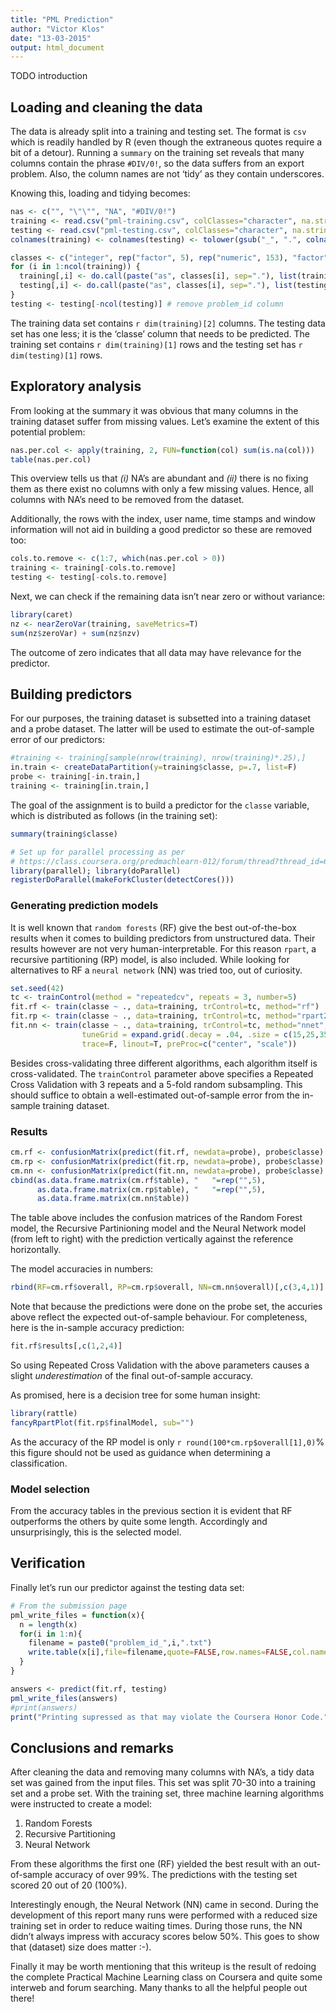 ```yaml
---
title: "PML Prediction"
author: "Victor Klos"
date: "13-03-2015"
output: html_document
---
```


TODO introduction 


## Loading and cleaning the data

The data is already split into a training and testing set. The format is `csv` which is readily handled by R (even though the extraneous quotes require a bit of a detour). Running a `summary` on the training set reveals that many columns contain the phrase `#DIV/0!`, so the data suffers from an export problem. Also, the column names are not 'tidy' as they contain underscores.

Knowing this, loading and tidying becomes:

```r
nas <- c("", "\"\"", "NA", "#DIV/0!")
training <- read.csv("pml-training.csv", colClasses="character", na.strings=nas)
testing <- read.csv("pml-testing.csv", colClasses="character", na.strings=nas)
colnames(training) <- colnames(testing) <- tolower(gsub("_", ".", colnames(training)))

classes <- c("integer", rep("factor", 5), rep("numeric", 153), "factor")
for (i in 1:ncol(training)) {
  training[,i] <- do.call(paste("as", classes[i], sep="."), list(training[,i]))
  testing[,i] <- do.call(paste("as", classes[i], sep="."), list(testing[,i]))
}
testing <- testing[-ncol(testing)] # remove problem_id column
```

The training data set contains `r dim(training)[2]` columns. The testing data set has one less; it is the 'classe' column that needs to be predicted. The training set contains `r dim(training)[1]` rows and the testing set has `r dim(testing)[1]` rows.


## Exploratory analysis

From looking at the summary it was obvious that many columns in the training dataset suffer from missing values. Let's examine the extent of this potential problem:

```r
nas.per.col <- apply(training, 2, FUN=function(col) sum(is.na(col)))
table(nas.per.col)
```

This overview tells us that _(i)_ NA's are abundant and _(ii)_ there is no fixing them as there exist no columns with only a few missing values. Hence, all columns with NA's need to be removed from the dataset.

Additionally, the rows with the index, user name, time stamps and window information will not aid in building a good predictor so these are removed too:

```r
cols.to.remove <- c(1:7, which(nas.per.col > 0))
training <- training[-cols.to.remove]
testing <- testing[-cols.to.remove]
```

Next, we can check if the remaining data isn't near zero or without variance:

```r
library(caret)
nz <- nearZeroVar(training, saveMetrics=T)
sum(nz$zeroVar) + sum(nz$nzv)
```

The outcome of zero indicates that all data may have relevance for the predictor.


## Building predictors

For our purposes, the training dataset is subsetted into a training dataset and a probe dataset. The latter will be used to estimate the out-of-sample error of our predictors:

```r
#training <- training[sample(nrow(training), nrow(training)*.25),]
in.train <- createDataPartition(y=training$classe, p=.7, list=F)
probe <- training[-in.train,]
training <- training[in.train,]
```

The goal of the assignment is to build a predictor for the `classe` variable, which is distributed as follows (in the training set):

```r
summary(training$classe)
```

```r
# Set up for parallel processing as per
# https://class.coursera.org/predmachlearn-012/forum/thread?thread_id=61
library(parallel); library(doParallel)
registerDoParallel(makeForkCluster(detectCores()))
```

### Generating prediction models

It is well known that `random forests` (RF) give the best out-of-the-box results when it comes to building predictors from unstructured data. Their results however are not very human-interpretable. For this reason `rpart`, a recursive partitioning (RP) model, is also included. While looking for alternatives to RF a `neural network` (NN) was tried too, out of curiosity.

```r
set.seed(42)
tc <- trainControl(method = "repeatedcv", repeats = 3, number=5)
fit.rf <- train(classe ~ ., data=training, trControl=tc, method="rf")
fit.rp <- train(classe ~ ., data=training, trControl=tc, method="rpart2")
fit.nn <- train(classe ~ ., data=training, trControl=tc, method="nnet", maxit = 1000,
                tuneGrid = expand.grid(.decay = .04, .size = c(15,25,35)),
                trace=F, linout=T, preProc=c("center", "scale"))
```

Besides cross-validating three different algorithms, each algorithm itself is cross-validated. The `trainControl` parameter above specifies a Repeated Cross Validation with 3 repeats and a 5-fold random subsampling. This should suffice to obtain a well-estimated out-of-sample error from the in-sample training dataset.

### Results

```r
cm.rf <- confusionMatrix(predict(fit.rf, newdata=probe), probe$classe)
cm.rp <- confusionMatrix(predict(fit.rp, newdata=probe), probe$classe)
cm.nn <- confusionMatrix(predict(fit.nn, newdata=probe), probe$classe)
cbind(as.data.frame.matrix(cm.rf$table), "   "=rep("",5),
      as.data.frame.matrix(cm.rp$table), "   "=rep("",5),
      as.data.frame.matrix(cm.nn$table))
```

The table above includes the confusion matrices of the Random Forest model, the Recursive Partinioning model and the Neural Network model (from left to right) with the prediction vertically against the reference horizontally.

The model accuracies in numbers:

```r
rbind(RF=cm.rf$overall, RP=cm.rp$overall, NN=cm.nn$overall)[,c(3,4,1)]
```

Note that because the predictions were done on the probe set, the accuries above reflect the expected out-of-sample behaviour. For completeness, here is the in-sample accuracy prediction:

```r
fit.rf$results[,c(1,2,4)]
```

So using Repeated Cross Validation with the above parameters causes a slight _underestimation_ of the final out-of-sample accuracy.

As promised, here is a decision tree for some human insight:

```r
library(rattle)
fancyRpartPlot(fit.rp$finalModel, sub="")
```

As the accuracy of the RP model is only `r round(100*cm.rp$overall[1],0)`% this figure should not be used as guidance when determining a classification.


### Model selection

From the accuracy tables in the previous section it is evident that RF outperforms the others by quite some length. Accordingly and unsurprisingly, this is the selected model.

## Verification

Finally let's run our predictor against the testing data set:

```r
# From the submission page
pml_write_files = function(x){
  n = length(x)
  for(i in 1:n){
    filename = paste0("problem_id_",i,".txt")
    write.table(x[i],file=filename,quote=FALSE,row.names=FALSE,col.names=FALSE)
  }
}
```

```r
answers <- predict(fit.rf, testing)
pml_write_files(answers)
#print(answers)
print("Printing supressed as that may violate the Coursera Honor Code.")
```


## Conclusions and remarks

After cleaning the data and removing many columns with NA's, a tidy data set was gained from the input files. This set was split 70-30 into a training set and a probe set. With the training set, three machine learning algorithms were instructed to create a model:

1. Random Forests
2. Recursive Partitioning
3. Neural Network

From these algorithms the first one (RF) yielded the best result with an out-of-sample accuracy of over 99%. The predictions with the testing set scored 20 out of 20 (100%).

Interestingly enough, the Neural Network (NN) came in second. During the development of this report many runs were performed with a reduced size training set in order to reduce waiting times. During those runs, the NN didn't always impress with accuracy  scores below 50%. This goes to show that (dataset) size does matter :-).

Finally it may be worth mentioning that this writeup is the result of redoing the complete Practical Machine Learning class on Coursera and quite some interweb and forum searching. Many thanks to all the helpful people out there!
